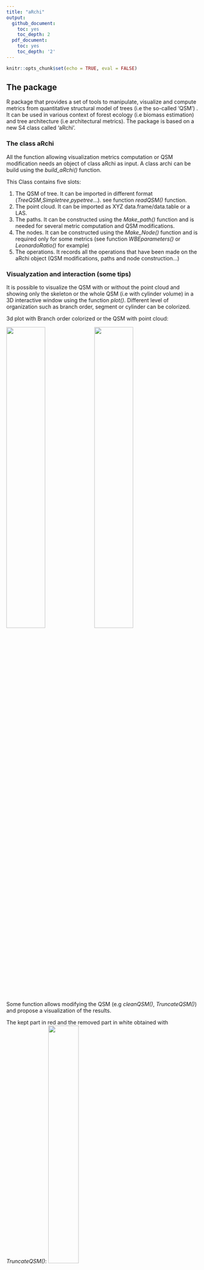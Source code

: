 ```yaml
---
title: "aRchi"
output:
  github_document:
    toc: yes
    toc_depth: 2
  pdf_document:
    toc: yes
    toc_depth: '2'
---
```


```r
knitr::opts_chunk$set(echo = TRUE, eval = FALSE)
```

## The package

R package that provides a set of tools to manipulate, visualize and compute metrics from quantitative structural model of trees (i.e the so-called 'QSM') . It can be used in various context of forest ecology (i.e biomass estimation) and tree architecture (i.e architectural metrics). The package is based on a new S4 class called 'aRchi'.

### The class aRchi

All the function allowing visualization metrics computation or QSM modification needs an object of class aRchi as input. A class archi can be build using the *build_aRchi()* function.

This Class contains five slots:

1. The QSM of tree. It can be imported in different format (*TreeQSM*,*Simpletree*,*pypetree*...). see function *readQSM()* function.
2. The point cloud. It can be imported as XYZ data.frame/data.table or a LAS.
3. The paths. It can be constructed using the *Make_path()* function and is needed for several metric computation and QSM modifications.
4. The nodes. It can be constructed using the *Make_Node()* function and is required only for some metrics (see function *WBEparameters()* or *LeonardoRatio()* for example)
5. The operations. It records all the operations that have been made on the aRchi object (QSM modifications, paths and node construction...)


### Visualyzation and interaction (some tips)


It is possible to visualize the QSM with or without the point cloud and showing only the skeleton or the whole QSM (i.e with cylinder volume) in a 3D interactive window using the function *plot()*. Different level of organization such as branch order, segment or cylinder can be colorized.  


3d plot with Branch order colorized or the QSM with point cloud:

<img width="45%" src="141_plot_branch_order.JPG"/>
<img width="45%" src="141_plot_pc.JPG"/>


Some function allows modifying the QSM (e.g *cleanQSM()*, *TruncateQSM()*) and propose a visualization of the results.


The kept part in red and the removed part in white obtained with *TruncateQSM()*:
<img width="40%" src="141_truncate_QSM.JPG"/>

It is also possible to select a part of the QSM in a 3D interactive window by following the instruction of the function *selectinQSM_3d()*. It allows selecting different level of organization (cylinder, branch, segment, node....) and return a table of the selected part of the QSM with all the informations available. For example, If the biomass and mechanical constrains have been computed using *Compute_mf()* function, the returned table will contains the biomass and moment of force of all the cylinders/segments/node... selected.


Select a part of the QSM by following *selectinQSM_3d()* function instruction:
<img width="40%" src="select_in3d_1.JPG"/>
<img width="40%" src="select_in3d_2.JPG"/>


All the characteristics of the selected part are returns:
<img width="100%" src="select_in3d_3.JPG"/>


For more information on some metrics such as WBE parameters (*WBEparameters()*), Dominance apical index (*DAI()*), fork rate (*ForkRate()*) or branch angle (*BranchAngle()*) see [article](https://besjournals.onlinelibrary.wiley.com/doi/10.1111/1365-2435.13678).

## Install aRchi

The latest released version from CRAN:
```r
install.packages("aRchi")
```

The latest version from Github (in development):
```r
install.packages("remotes")
remotes::install_github('umr-amap/aRchi')
```

To use it :
```r
library("aRchi")
```
